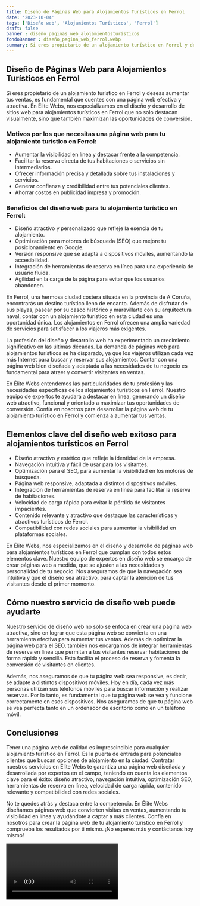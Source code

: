 ```yaml
---
title: Diseño de Páginas Web para Alojamientos Turísticos en Ferrol
date: '2023-10-04'
tags: ['Diseño web', 'Alojamientos Turísticos', 'Ferrol']
draft: false
banner : diseño_paginas_web_alojamientosturísticos
fondoBanner : diseño_pagina_web_ferrol.webp
summary: Si eres propietario de un alojamiento turístico en Ferrol y deseas aumentar tus ventas, es fundamental que cuentes con una página web efectiva y atractiva. En Élite Webs, nos especializamos en el diseño y desarrollo de sitios web para alojamientos turísticos en Ferrol que no solo destacan visualmente, sino que también maximizan las oportunidades de conversión.
---
```


## Diseño de Páginas Web para Alojamientos Turísticos en Ferrol

Si eres propietario de un alojamiento turístico en Ferrol y deseas aumentar tus ventas, es fundamental que cuentes con una página web efectiva y atractiva. En Élite Webs, nos especializamos en el diseño y desarrollo de sitios web para alojamientos turísticos en Ferrol que no solo destacan visualmente, sino que también maximizan las oportunidades de conversión.

### Motivos por los que necesitas una página web para tu alojamiento turístico en Ferrol:

- Aumentar la visibilidad en línea y destacar frente a la competencia.
- Facilitar la reserva directa de tus habitaciones o servicios sin intermediarios.
- Ofrecer información precisa y detallada sobre tus instalaciones y servicios.
- Generar confianza y credibilidad entre tus potenciales clientes.
- Ahorrar costos en publicidad impresa y promoción.

### Beneficios del diseño web para tu alojamiento turístico en Ferrol:

- Diseño atractivo y personalizado que refleje la esencia de tu alojamiento.
- Optimización para motores de búsqueda (SEO) que mejore tu posicionamiento en Google.
- Versión responsive que se adapta a dispositivos móviles, aumentando la accesibilidad.
- Integración de herramientas de reserva en línea para una experiencia de usuario fluida.
- Agilidad en la carga de la página para evitar que los usuarios abandonen.

En Ferrol, una hermosa ciudad costera situada en la provincia de A Coruña, encontrarás un destino turístico lleno de encanto. Además de disfrutar de sus playas, pasear por su casco histórico y maravillarte con su arquitectura naval, contar con un alojamiento turístico en esta ciudad es una oportunidad única. Los alojamientos en Ferrol ofrecen una amplia variedad de servicios para satisfacer a los viajeros más exigentes.

La profesión del diseño y desarrollo web ha experimentado un crecimiento significativo en las últimas décadas. La demanda de páginas web para alojamientos turísticos se ha disparado, ya que los viajeros utilizan cada vez más Internet para buscar y reservar sus alojamientos. Contar con una página web bien diseñada y adaptada a las necesidades de tu negocio es fundamental para atraer y convertir visitantes en ventas.

En Élite Webs entendemos las particularidades de tu profesión y las necesidades específicas de los alojamientos turísticos en Ferrol. Nuestro equipo de expertos te ayudará a destacar en línea, generando un diseño web atractivo, funcional y orientado a maximizar tus oportunidades de conversión. Confía en nosotros para desarrollar la página web de tu alojamiento turístico en Ferrol y comienza a aumentar tus ventas.

<GifSeo />

<Cta />

## Elementos clave del diseño web exitoso para alojamientos turísticos en Ferrol

- Diseño atractivo y estético que refleje la identidad de la empresa.
- Navegación intuitiva y fácil de usar para los visitantes.
- Optimización para el SEO, para aumentar la visibilidad en los motores de búsqueda.
- Página web responsive, adaptada a distintos dispositivos móviles.
- Integración de herramientas de reserva en línea para facilitar la reserva de habitaciones.
- Velocidad de carga rápida para evitar la pérdida de visitantes impacientes.
- Contenido relevante y atractivo que destaque las características y atractivos turísticos de Ferrol.
- Compatibilidad con redes sociales para aumentar la visibilidad en plataformas sociales.

En Élite Webs, nos especializamos en el diseño y desarrollo de páginas web para alojamientos turísticos en Ferrol que cumplan con todos estos elementos clave. Nuestro equipo de expertos en diseño web se encarga de crear páginas web a medida, que se ajusten a las necesidades y personalidad de tu negocio. Nos aseguramos de que la navegación sea intuitiva y que el diseño sea atractivo, para captar la atención de tus visitantes desde el primer momento.

## Cómo nuestro servicio de diseño web puede ayudarte

Nuestro servicio de diseño web no solo se enfoca en crear una página web atractiva, sino en lograr que esta página web se convierta en una herramienta efectiva para aumentar tus ventas. Además de optimizar la página web para el SEO, también nos encargamos de integrar herramientas de reserva en línea que permitan a tus visitantes reservar habitaciones de forma rápida y sencilla. Esto facilita el proceso de reserva y fomenta la conversión de visitantes en clientes.

Además, nos aseguramos de que tu página web sea responsive, es decir, se adapte a distintos dispositivos móviles. Hoy en día, cada vez más personas utilizan sus teléfonos móviles para buscar información y realizar reservas. Por lo tanto, es fundamental que tu página web se vea y funcione correctamente en esos dispositivos. Nos aseguramos de que tu página web se vea perfecta tanto en un ordenador de escritorio como en un teléfono móvil.

## Conclusiones 

Tener una página web de calidad es imprescindible para cualquier alojamiento turístico en Ferrol. Es la puerta de entrada para potenciales clientes que buscan opciones de alojamiento en la ciudad. Contratar nuestros servicios en Élite Webs te garantiza una página web diseñada y desarrollada por expertos en el campo, teniendo en cuenta los elementos clave para el éxito: diseño atractivo, navegación intuitiva, optimización SEO, herramientas de reserva en línea, velocidad de carga rápida, contenido relevante y compatibilidad con redes sociales.

No te quedes atrás y destaca entre la competencia. En Élite Webs diseñamos páginas web que convierten visitas en ventas, aumentando tu visibilidad en línea y ayudándote a captar a más clientes. Confía en nosotros para crear la página web de tu alojamiento turístico en Ferrol y comprueba los resultados por ti mismo. ¡No esperes más y contáctanos hoy mismo!

<Video />

<CtaBot job='Alojamientos Turísticos' city='Ferrol'/>

<Gmaps query='Ferrol+españa+maps' />